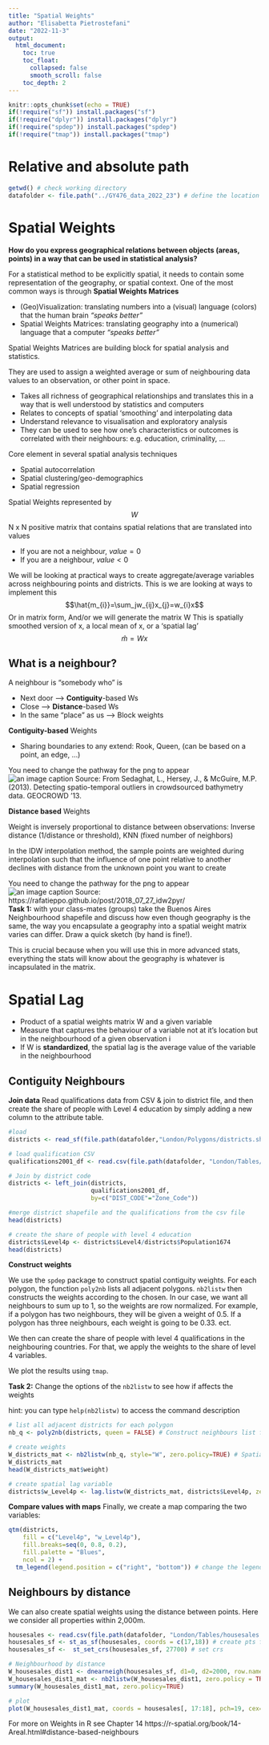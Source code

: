 ```yaml
---
title: "Spatial Weights"
author: "Elisabetta Pietrostefani"
date: "2022-11-3"
output:
  html_document:
    toc: true
    toc_float:
      collapsed: false
      smooth_scroll: false
    toc_depth: 2
---
```


```r
knitr::opts_chunk$set(echo = TRUE)
if(!require("sf")) install.packages("sf")
if(!require("dplyr")) install.packages("dplyr")
if(!require("spdep")) install.packages("spdep")
if(!require("tmap")) install.packages("tmap")
```

# Relative and absolute path

``` r
getwd() # check working directory
datafolder <- file.path("../GY476_data_2022_23") # define the location of the data folder

```

# **Spatial Weights**

**How do you express geographical relations between objects (areas, points) in 
a way that can be used in statistical analysis?**

For a statistical method to be explicitly spatial, it needs to contain some 
representation of the geography, or spatial context. One of the most common ways 
is through **Spatial Weights Matrices**

* (Geo)Visualization: translating numbers into a (visual) language (colors) that the human brain _“speaks better”_ 
* Spatial Weights Matrices: translating geography into a (numerical) language that a computer _“speaks better”_

Spatial Weights Matrices are building block for spatial analysis and statistics.

They are used to assign a weighted average or sum of neighbouring data values to 
an observation, or other point in space. 

* Takes all richness of geographical relationships and translates this in a way 
that is well understood by statistics and computers
* Relates to concepts of spatial ‘smoothing’ and interpolating data
* Understand relevance to visualisation and exploratory analysis
* They can be used to see how one's characteristics or outcomes is correlated with 
their neighbours: e.g. education, criminality, ...

Core element in several spatial analysis techniques

* Spatial autocorrelation
* Spatial clustering/geo-demographics
* Spatial regression

Spatial Weights represented by 
$$W$$
N x N positive matrix that contains spatial relations that are translated into values

* If you are not a neighbour, $value = 0$
* If you are a neighbour, $value<0$

We will be looking at practical ways to create aggregate/average variables across 
neighbouring points and districts. This is we are looking at ways to implement this
$$\hat{m_{i}}=\sum_jw_{ij}x_{j}=w_{i}x$$
Or in matrix form, And/or we will generate the matrix W
This is spatially smoothed version of x, a local mean of x, or a ‘spatial lag’
$$\hat{m}=Wx$$

## What is a neighbour?

A neighbour is "somebody who" is

* Next door --> **Contiguity**-based Ws
* Close --> **Distance**-based Ws
* In the same "place" as us --> Block weights

**Contiguity-based** Weights

* Sharing boundaries to any extend: Rook, Queen, (can be based on a point, an edge, ...)

You need to change the pathway for the png to appear
![an image caption Source: From Sedaghat, L., Hersey, J., & McGuire, M.P. (2013). Detecting spatio-temporal outliers in crowdsourced bathymetry data. GEOCROWD '13.](../Week 5-7 - Geospatial Tools/PNGs/Figure1.png)

**Distance based** Weights

Weight is inversely proportional to distance between observations: Inverse distance (1/distance or threshold), KNN (fixed number of neighbors)

In the IDW interpolation method, the sample points are weighted during interpolation such that the influence of one point relative to another declines with distance from the unknown point you want to create

You need to change the pathway for the png to appear
![an image caption Source: https://rafatieppo.github.io/post/2018_07_27_idw2pyr/](../Week 5-7 - Geospatial Tools/PNGs/Figure2.png)
**Task 1:** with your class-mates (groups) take the Buenos Aires Neighbourhood shapefile and 
discuss how even though geography is the same, the way you encapsulate a geography
into a spatial weight matrix varies can differ. Draw a quick sketch (by hand is fine!).

This is crucial because when you will use this in more advanced stats, 
everything the stats will know about the geography is whatever is incapsulated in the matrix.

# **Spatial Lag**

* Product of a spatial weights matrix W and a given variable
* Measure that captures the behaviour of a variable not at it's location but in 
the neighbourhood of a given observation i 
* If W is **standardized**, the spatial lag is the average value of the variable in the neighbourhood

## Contiguity Neighbours

**Join data**
Read qualifications data from CSV & join to district file, and then create the 
share of people with Level 4 education by simply adding a new column to the attribute table. 

```r
#load
districts <- read_sf(file.path(datafolder,"London/Polygons/districts.shp"))

# load qualification CSV
qualifications2001_df <- read.csv(file.path(datafolder, "London/Tables/qualifications2001_2.csv"))

# Join by district code
districts <- left_join(districts, 
                       qualifications2001_df, 
                       by=c("DIST_CODE"="Zone_Code"))

#merge district shapefile and the qualifications from the csv file
head(districts)

# create the share of people with level 4 education
districts$Level4p <- districts$Level4/districts$Population1674
head(districts)

```

**Construct weights**

We use the `spdep` package to construct spatial contiguity weights. For each polygon, 
the function `poly2nb` lists all adjacent polygons. `nb2listw` then constructs the weights 
according to the chosen. In our case, we want all neighbours to sum up to 1, 
so the weights are row normalized. For example, if a polygon has two neighbours, 
they will be given a weight of 0.5. If a polygon has three neighbours, each weight is going to be 0.33. ect.

We then can create the share of people with level 4 qualifications in the neighbouring countries.
For that, we apply the weights to the share of level 4 variables. 

We plot the results using `tmap`. 

**Task 2:** Change the options of the `nb2listw` to see how if affects the weights

hint: you can type `help(nb2listw)` to access the command description

```r
# list all adjacent districts for each polygon
nb_q <- poly2nb(districts, queen = FALSE) # Construct neighbours list from polygon list

# create weights
W_districts_mat <- nb2listw(nb_q, style="W", zero.policy=TRUE) # Spatial weights for neighbours lists
W_districts_mat
head(W_districts_mat$weight)

# create spatial lag variable
districts$w_Level4p <- lag.listw(W_districts_mat, districts$Level4p, zero.policy = T) # create spatially lag variables 

```

**Compare values with maps**
Finally, we create a map comparing the two variables:
``` r
qtm(districts, 
    fill = c("Level4p", "w_Level4p"), 
    fill.breaks=seq(0, 0.8, 0.2), 
    fill.palette = "Blues", 
    ncol = 2) +
  tm_legend(legend.position = c("right", "bottom")) # change the legend position to bottom right
```

## Neighbours by distance

We can also create spatial weights using the distance between points. Here we consider all properties within 2,000m. 

``` r

housesales <- read.csv(file.path(datafolder, "London/Tables/housesales.csv"))
housesales_sf <- st_as_sf(housesales, coords = c(17,18)) # create pts from coordinates
housesales_sf <-  st_set_crs(housesales_sf, 27700) # set crs

# Neighbourhood by distance
W_housesales_dist1 <- dnearneigh(housesales_sf, d1=0, d2=2000, row.names=housesales_sf$propid) 
W_housesales_dist1_mat <- nb2listw(W_housesales_dist1, zero.policy = TRUE)
summary(W_housesales_dist1_mat, zero.policy=TRUE)

# plot
plot(W_housesales_dist1_mat, coords = housesales[, 17:18], pch=19, cex=0.1, col="blue")
```
For more on Weights in R see Chapter 14 https://r-spatial.org/book/14-Areal.html#distance-based-neighbours

